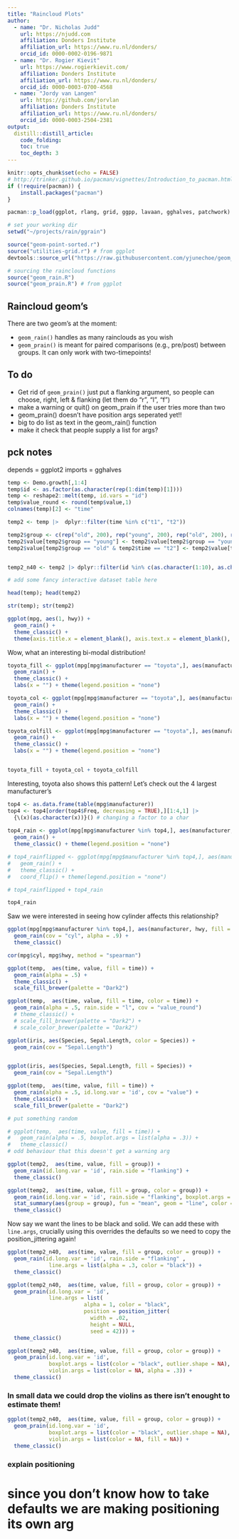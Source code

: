 ```yaml
---
title: "Raincloud Plots"
author:
  - name: "Dr. Nicholas Judd"
    url: https://njudd.com
    affiliation: Donders Institute
    affiliation_url: https://www.ru.nl/donders/
    orcid_id: 0000-0002-0196-9871
  - name: "Dr. Rogier Kievit"
    url: https://www.rogierkievit.com/
    affiliation: Donders Institute
    affiliation_url: https://www.ru.nl/donders/
    orcid_id: 0000-0003-0700-4568
  - name: "Jordy van Langen"
    url: https://github.com/jorvlan
    affiliation: Donders Institute
    affiliation_url: https://www.ru.nl/donders/
    orcid_id: 0000-0003-2504-2381
output:
  distill::distill_article:
    code_folding:
    toc: true
    toc_depth: 3
---
```


```r
knitr::opts_chunk$set(echo = FALSE)
# http://trinker.github.io/pacman/vignettes/Introduction_to_pacman.html
if (!require(pacman)) {
    install.packages("pacman")
}

pacman::p_load(ggplot, rlang, grid, ggpp, lavaan, gghalves, patchwork)

# set your working dir
setwd("~/projects/rain/ggrain")

source("geom-point-sorted.r")
source("utilities-grid.r") # from ggplot
devtools::source_url("https://raw.githubusercontent.com/yjunechoe/geom_paired_raincloud/master/geom_paired_raincloud.R")

# sourcing the raincloud functions
source("geom_rain.R")
source("geom_prain.R") # from ggplot
```

## Raincloud geom's

There are two geom's at the moment:

* `geom_rain()` handles as many rainclouds as you wish
* `geom_prain()` is meant for paired comparisons (e.g., pre/post) between groups. It can only work with two-timepoints!

## To do

- Get rid of `geom_prain()` just put a flanking argument, so people can choose, right, left & flanking (let them do "r", "l", "f")
- make a warning or quit() on geom_prain if the user tries more than two
- geom_prain() doesn't have position args seperated yet!! 
- big to do list as text in the geom_rain() function
- make it check that people supply a list for args?

## pck notes
depends = ggplot2
imports = gghalves



```r

temp <- Demo.growth[,1:4]
temp$id <- as.factor(as.character(rep(1:dim(temp)[1])))
temp <- reshape2::melt(temp, id.vars = "id")
temp$value_round <- round(temp$value,1)
colnames(temp)[2] <- "time"

temp2 <- temp |>  dplyr::filter(time %in% c("t1", "t2"))

temp2$group <- c(rep("old", 200), rep("young", 200), rep("old", 200), rep("young", 200))
temp2$value[temp2$group == "young"] <- temp2$value[temp2$group == "young"] + 1
temp2$value[temp2$group == "old" & temp2$time == "t2"] <- temp2$value[temp2$group == "old" & temp2$time == "t2"] -2


temp2_n40 <- temp2 |> dplyr::filter(id %in% c(as.character(1:10), as.character(200:210), as.character(400:410), as.character(600:610)))

```

```r

# add some fancy interactive dataset table here

head(temp); head(temp2)

str(temp); str(temp2)

```


```r

ggplot(mpg, aes(1, hwy)) +
  geom_rain() +
  theme_classic() +
  theme(axis.title.x = element_blank(), axis.text.x = element_blank(), axis.ticks.x = element_blank())
```

Wow, what an interesting bi-modal distribution!


```r
toyota_fill <- ggplot(mpg[mpg$manufacturer == "toyota",], aes(manufacturer, hwy, fill = manufacturer)) +
  geom_rain() +
  theme_classic() +
  labs(x = "") + theme(legend.position = "none")    

toyota_col <- ggplot(mpg[mpg$manufacturer == "toyota",], aes(manufacturer, hwy, color = manufacturer)) +
  geom_rain() +
  theme_classic() +
  labs(x = "") + theme(legend.position = "none")    

toyota_colfill <- ggplot(mpg[mpg$manufacturer == "toyota",], aes(manufacturer, hwy, color = manufacturer, fill = manufacturer)) +
  geom_rain() +
  theme_classic() +
  labs(x = "") + theme(legend.position = "none")    


toyota_fill + toyota_col + toyota_colfill

```

Interesting, toyota also shows this pattern! Let's check out the 4 largest manufacturer's

```r

top4 <- as.data.frame(table(mpg$manufacturer)) 
top4 <- top4[order(top4$Freq, decreasing = TRUE),][1:4,1] |>
  {\(x)(as.character(x))}() # changing a factor to a char
  
top4_rain <- ggplot(mpg[mpg$manufacturer %in% top4,], aes(manufacturer, hwy, fill = manufacturer)) +
  geom_rain() +
  theme_classic() + theme(legend.position = "none")    

# top4_rainflipped <- ggplot(mpg[mpg$manufacturer %in% top4,], aes(manufacturer, hwy, fill = manufacturer)) +
#   geom_rain() +
#   theme_classic() +
#   coord_flip() + theme(legend.position = "none")    

# top4_rainflipped + top4_rain

top4_rain
```

Saw we were interested in seeing how cylinder affects this relationship?


```r

ggplot(mpg[mpg$manufacturer %in% top4,], aes(manufacturer, hwy, fill = manufacturer)) +
  geom_rain(cov = "cyl", alpha = .9) +
  theme_classic()

cor(mpg$cyl, mpg$hwy, method = "spearman")

```






```r

ggplot(temp,  aes(time, value, fill = time)) +
  geom_rain(alpha = .5) +
  theme_classic() +
  scale_fill_brewer(palette = "Dark2")
```


```r

ggplot(temp,  aes(time, value, fill = time, color = time)) +
  geom_rain(alpha = .5, rain.side = "l", cov = "value_round")
  # theme_classic() +
  # scale_fill_brewer(palette = "Dark2") +
  # scale_color_brewer(palette = "Dark2")

ggplot(iris, aes(Species, Sepal.Length, color = Species)) +
  geom_rain(cov = "Sepal.Length")


ggplot(iris, aes(Species, Sepal.Length, fill = Species)) + 
  geom_rain(cov = "Sepal.Length")

```
```r

ggplot(temp,  aes(time, value, fill = time)) +
  geom_rain(alpha = .5, id.long.var = 'id', cov = "value") +
  theme_classic() +
  scale_fill_brewer(palette = "Dark2")

# put something random

# ggplot(temp,  aes(time, value, fill = time)) +
#   geom_rain(alpha = .5, boxplot.args = list(alpha = .3)) +
#   theme_classic()
# odd behaviour that this doesn't get a warning arg

```





```r

ggplot(temp2,  aes(time, value, fill = group)) +
  geom_rain(id.long.var = 'id', rain.side = "flanking") +
  theme_classic()
```



```r

ggplot(temp2,  aes(time, value, fill = group, color = group)) +
  geom_rain(id.long.var = 'id', rain.side = "flanking", boxplot.args = list(color = "black", outlier.color = NA)) +
  stat_summary(aes(group = group), fun = "mean", geom = "line", color = "black") +
  theme_classic()

```


Now say we want the lines to be black and solid. We can add these with `line.args`, crucially using this overrides the defaults so we need to copy the position_jittering again!

```r

ggplot(temp2_n40,  aes(time, value, fill = group, color = group)) +
  geom_rain(id.long.var = 'id', rain.side = "flanking" ,
             line.args = list(alpha = .3, color = "black")) +
  theme_classic()

```

```r

ggplot(temp2_n40,  aes(time, value, fill = group, color = group)) +
  geom_prain(id.long.var = 'id', 
             line.args = list(
                        alpha = 1, color = "black",
                        position = position_jitter(
                          width = .02, 
                          height = NULL,
                          seed = 42))) +
  theme_classic()

```

```r

ggplot(temp2_n40,  aes(time, value, fill = group, color = group)) +
  geom_prain(id.long.var = 'id', 
             boxplot.args = list(color = "black", outlier.shape = NA),
             violin.args = list(color = NA, alpha = .3)) +
  theme_classic()

```

### In small data we could drop the violins as there isn't enought to estimate them!

```r

ggplot(temp2_n40,  aes(time, value, fill = group, color = group)) +
  geom_prain(id.long.var = 'id',
             boxplot.args = list(color = "black", outlier.shape = NA),
             violin.args = list(color = NA, fill = NA)) +
  theme_classic()

```



### explain positioning

# since you don't know how to take defaults we are making positioning its own arg



